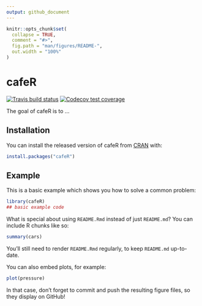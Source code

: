 ```yaml
---
output: github_document
---
```


<!-- README.md is generated from README.Rmd. Please edit that file -->

```r
knitr::opts_chunk$set(
  collapse = TRUE,
  comment = "#>",
  fig.path = "man/figures/README-",
  out.width = "100%"
)
```
# cafeR

<!-- badges: start -->
[![Travis build status](https://travis-ci.org/meta00/cafeR.svg?branch=master)](https://travis-ci.org/meta00/cafeR)
[![Codecov test coverage](https://codecov.io/gh/meta00/cafeR/branch/master/graph/badge.svg)](https://codecov.io/gh/meta00/cafeR?branch=master)
<!-- badges: end -->

The goal of cafeR is to ...

## Installation

You can install the released version of cafeR from [CRAN](https://CRAN.R-project.org) with:

``` r
install.packages("cafeR")
```

## Example

This is a basic example which shows you how to solve a common problem:

```r
library(cafeR)
## basic example code
```

What is special about using `README.Rmd` instead of just `README.md`? You can include R chunks like so:

```r
summary(cars)
```

You'll still need to render `README.Rmd` regularly, to keep `README.md` up-to-date.

You can also embed plots, for example:

```r
plot(pressure)
```

In that case, don't forget to commit and push the resulting figure files, so they display on GitHub!
